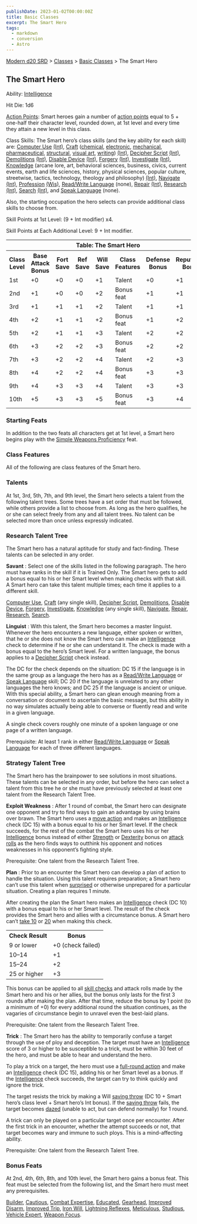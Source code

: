 ```yaml
---
publishDate: 2023-01-02T00:00:00Z
title: Basic Classes
excerpt: The Smart Hero
tags:
  - markdown
  - conversion
  - Astro
---
```


[Modern d20 SRD](/#modernD20) > [Classes](modern-d20-srd-classes-index) > [Basic Classes](modern-d20-srd-classes-basic-index) > The Smart Hero

## The Smart Hero

Ability: [Intelligence](modern-d20-srd-basics-ability-scores)

Hit Die: 1d6

[Action Points](modern-d20-srd-basics-action-points): Smart heroes gain a
number of [action points](modern-d20-srd-basics-action-points) equal to 5 +
one-half their character level, rounded down, at 1st level and every time they
attain a new level in this class.

Class Skills: The Smart hero’s class skills (and the key ability for each
skill) are: [Computer Use](modern-d20-srd-skills-computer-use)
[(Int)](modern-d20-srd-basics-ability-scores), [Craft](modern-d20-srd-skills-craft) ([chemical](modern-d20-srd-skills-craft-chemical),
[electronic](modern-d20-srd-skills-craft-electronic),
[mechanical](modern-d20-srd-skills-craft-mechanical),
[pharmaceutical](modern-d20-srd-skills-craft-pharmaceutical),
[structural](modern-d20-srd-skills-craft-structural), [visual art](modern-d20-srd-skills-craft-visual-art), [writing](modern-d20-srd-skills-craft-writing)) [(Int)](modern-d20-srd-basics-ability-scores), [Decipher Script](modern-d20-srd-skills-decipher-script) [(Int)](modern-d20-srd-basics-ability-scores), [Demolitions](modern-d20-srd-skills-demolitions)
[(Int)](modern-d20-srd-basics-ability-scores), [Disable Device](modern-d20-srd-skills-disable-device) [(Int)](modern-d20-srd-basics-ability-scores), [Forgery](modern-d20-srd-skills-forgery)
[(Int)](modern-d20-srd-basics-ability-scores), [Investigate](modern-d20-srd-skills-investigate) [(Int)](modern-d20-srd-basics-ability-scores),
[Knowledge](modern-d20-srd-skills-knowledge) (arcane lore, art, behavioral
sciences, business, civics, current events, earth and life sciences, history,
physical sciences, popular culture, streetwise, tactics, technology, theology
and philosophy) [(Int)](modern-d20-srd-basics-ability-scores),
[Navigate](modern-d20-srd-skills-navigate) [(Int)](modern-d20-srd-basics-ability-scores), [Profession](modern-d20-srd-skills-profession)
[(Wis)](modern-d20-srd-basics-ability-scores), [Read/Write Language](modern-d20-srd-skills-read-write-language) (none),
[Repair](modern-d20-srd-skills-repair) [(Int)](modern-d20-srd-basics-ability-scores), [Research](modern-d20-srd-skills-research) [(Int)](modern-d20-srd-basics-ability-scores), [Search](modern-d20-srd-skills-search)
[(Int)](modern-d20-srd-basics-ability-scores), and [Speak Language](modern-d20-srd-skills-speak-language) (none).

Also, the starting occupation the hero selects can provide additional class
skills to choose from.

Skill Points at 1st Level: (9 + Int modifier) x4.

Skill Points at Each Additional Level: 9 + Int modifier.


<table> <tr> <th colspan="8">Table: The Smart Hero</th> </tr> <tr> <th>Class Level</th><th>Base Attack Bonus</th><th>Fort Save</th><th>Ref Save</th><th>Will Save</th><th>Class Features</th><th>Defense Bonus</th><th>Reputation Bonus</th> </tr> <tr> <td>1st</td><td>+0</td><td>+0</td><td>+0</td><td>+1</td><td>Talent</td><td>+0</td><td>+1</td> </tr> <tr class="shaded"> <td>2nd</td><td>+1</td><td>+0</td><td>+0</td><td>+2</td><td>Bonus feat</td><td>+1</td><td>+1</td> </tr> <tr> <td>3rd</td><td>+1</td><td>+1</td><td>+1</td><td>+2</td><td>Talent</td><td>+1</td><td>+1</td> </tr> <tr class="shaded"> <td>4th</td><td>+2</td><td>+1</td><td>+1</td><td>+2</td><td>Bonus feat</td><td>+1</td><td>+2</td> </tr> <tr> <td>5th</td><td>+2</td><td>+1</td><td>+1</td><td>+3</td><td>Talent</td><td>+2</td><td>+2</td> </tr> <tr class="shaded"> <td>6th</td><td>+3</td><td>+2</td><td>+2</td><td>+3</td><td>Bonus feat</td><td>+2</td><td>+2</td> </tr> <tr> <td>7th</td><td>+3</td><td>+2</td><td>+2</td><td>+4</td><td>Talent</td><td>+2</td><td>+3</td> </tr> <tr class="shaded"> <td>8th</td><td>+4</td><td>+2</td><td>+2</td><td>+4</td><td>Bonus feat</td><td>+3</td><td>+3</td> </tr> <tr> <td>9th</td><td>+4</td><td>+3</td><td>+3</td><td>+4</td><td>Talent</td><td>+3</td><td>+3</td> </tr> <tr class="shaded"> <td>10th</td><td>+5</td><td>+3</td><td>+3</td><td>+5</td><td>Bonus feat</td><td>+3</td><td>+4</td> </tr></table>


### Starting Feats

In addition to the two feats all characters get at 1st level, a Smart hero
begins play with the [Simple Weapons Proficiency](modern-d20-srd-feats-simple-weapons-proficiency) feat.

### Class Features

All of the following are class features of the Smart hero.

### Talents

At 1st, 3rd, 5th, 7th, and 9th level, the Smart hero selects a talent from the
following talent trees. Some trees have a set order that must be followed,
while others provide a list to choose from. As long as the hero qualifies, he
or she can select freely from any and all talent trees. No talent can be
selected more than once unless expressly indicated.

### Research Talent Tree

The Smart hero has a natural aptitude for study and fact-finding. These
talents can be selected in any order.

**Savant** : Select one of the skills listed in the following paragraph. The
hero must have ranks in the skill if it is Trained Only. The Smart hero gets
to add a bonus equal to his or her Smart level when making checks with that
skill. A Smart hero can take this talent multiple times; each time it applies
to a different skill.

[Computer Use](modern-d20-srd-skills-computer-use), [Craft](modern-d20-srd-skills-craft) (any single skill), [Decipher Script](modern-d20-srd-skills-decipher-script), [Demolitions](modern-d20-srd-skills-demolitions), [Disable Device](modern-d20-srd-skills-disable-device), [Forgery](modern-d20-srd-skills-forgery), [Investigate](modern-d20-srd-skills-investigate),
[Knowledge](modern-d20-srd-skills-knowledge) (any single skill),
[Navigate](modern-d20-srd-skills-navigate), [Repair](modern-d20-srd-skills-repair), [Research](modern-d20-srd-skills-research), [Search](modern-d20-srd-skills-search).

**Linguist** : With this talent, the Smart hero becomes a master linguist.
Whenever the hero encounters a new language, either spoken or written, that he
or she does not know the Smart hero can make an [Intelligence](modern-d20-srd-basics-ability-scores) check to determine if he or she can understand it. The
check is made with a bonus equal to the hero’s Smart level. For a written
language, the bonus applies to a [Decipher Script](modern-d20-srd-skills-decipher-script) check instead.

The DC for the check depends on the situation: DC 15 if the language is in the
same group as a language the hero has as a [Read/Write Language](modern-d20-srd-skills-read-write-language) or [Speak Language](modern-d20-srd-skills-speak-language) skill; DC 20 if the language
is unrelated to any other languages the hero knows; and DC 25 if the language
is ancient or unique. With this special ability, a Smart hero can glean enough
meaning from a conversation or document to ascertain the basic message, but
this ability in no way simulates actually being able to converse or fluently
read and write in a given language.

A single check covers roughly one minute of a spoken language or one page of a
written language.

Prerequisite: At least 1 rank in either [Read/Write Language](modern-d20-srd-skills-read-write-language) or [Speak Language](modern-d20-srd-skills-speak-language) for each of three different languages.

### Strategy Talent Tree

The Smart hero has the brainpower to see solutions in most situations. These
talents can be selected in any order, but before the hero can select a talent
from this tree he or she must have previously selected at least one talent
from the Research Talent Tree.

**Exploit Weakness** : After 1 round of combat, the Smart hero can designate
one opponent and try to find ways to gain an advantage by using brains over
brawn. The Smart hero uses a [move action](modern-d20-srd-combat-move-actions)
and makes an [Intelligence](modern-d20-srd-basics-ability-scores) check (DC
15) with a bonus equal to his or her Smart level. If the check succeeds, for
the rest of the combat the Smart hero uses his or her
[Intelligence](modern-d20-srd-basics-ability-scores) bonus instead of either
[Strength](modern-d20-srd-basics-ability-scores) or
[Dexterity](modern-d20-srd-basics-ability-scores) bonus on [attack rolls](modern-d20-srd-combat-attack-roll) as the hero finds ways to outthink
his opponent and notices weaknesses in his opponent’s fighting style.

Prerequisite: One talent from the Research Talent Tree.

**Plan** : Prior to an encounter the Smart hero can develop a plan of action
to handle the situation. Using this talent requires preparation; a Smart hero
can’t use this talent when [surprised](modern-d20-srd-combat-surprise) or
otherwise unprepared for a particular situation. Creating a plan requires 1
minute.

After creating the plan the Smart hero makes an [Intelligence](modern-d20-srd-basics-ability-scores) check (DC 10) with a bonus equal to his or her Smart
level. The result of the check provides the Smart hero and allies with a
circumstance bonus. A Smart hero can’t [take 10](modern-d20-srd-skills-skill-basics-php#take10-index) or [20](modern-d20-srd-skills-skill-basics-php#take20-index) when making this check.


<table> <tr> <th>Check Result</th><th>Bonus</th></tr> <tr><td>9 or lower</td><td>+0 (check failed)</td></tr> <tr class="shaded"><td>10–14</td><td>+1</td></tr> <tr><td>15–24</td><td>+2</td></tr> <tr class="shaded"><td>25 or higher</td><td>+3</td></tr> </table>


This bonus can be applied to all [skill checks](modern-d20-srd-skills-skill-basics-php#skill-check-index) and attack rolls made by the Smart hero and his
or her allies, but the bonus only lasts for the first 3 rounds after making
the plan. After that time, reduce the bonus by 1 point (to a minimum of +0)
for every additional round the situation continues, as the vagaries of
circumstance begin to unravel even the best-laid plans.

Prerequisite: One talent from the Research Talent Tree.

**Trick** : The Smart hero has the ability to temporarily confuse a target
through the use of ploy and deception. The target must have an
[Intelligence](modern-d20-srd-basics-ability-scores) score of 3 or higher to
be susceptible to a trick, must be within 30 feet of the hero, and must be
able to hear and understand the hero.

To play a trick on a target, the hero must use a [full-round action](modern-d20-srd-combat-full-round-actions) and make an
[Intelligence](modern-d20-srd-basics-ability-scores) check (DC 15), adding his
or her Smart level as a bonus. If the [Intelligence](modern-d20-srd-basics-ability-scores) check succeeds, the target can try to think quickly and ignore
the trick.

The target resists the trick by making a Will [saving throw](modern-d20-srd-basics-saving-throws) (DC 10 + Smart hero’s class level + Smart hero’s Int
bonus). If the [saving throw](modern-d20-srd-basics-saving-throws) fails, the
target becomes [dazed](modern-d20-srd-conditions-index) (unable to act, but
can defend normally) for 1 round.

A trick can only be played on a particular target once per encounter. After
the first trick in an encounter, whether the attempt succeeds or not, that
target becomes wary and immune to such ploys. This is a mind-affecting
ability.

Prerequisite: One talent from the Research Talent Tree.

### Bonus Feats

At 2nd, 4th, 6th, 8th, and 10th level, the Smart hero gains a bonus feat. This
feat must be selected from the following list, and the Smart hero must meet
any prerequisites.

[Builder](modern-d20-srd-feats-builder), [Cautious](modern-d20-srd-feats-cautious), [Combat Expertise](modern-d20-srd-feats-combat-expertise),
[Educated](modern-d20-srd-feats-educated), [Gearhead](modern-d20-srd-feats-gearhead), [Improved Disarm](modern-d20-srd-feats-improved-disarm), [Improved Trip](modern-d20-srd-feats-improved-trip), [Iron Will](modern-d20-srd-feats-iron-will), [Lightning Reflexes](modern-d20-srd-feats-lightning-reflexes),
[Meticulous](modern-d20-srd-feats-meticulous), [Studious](modern-d20-srd-feats-studious), [Vehicle Expert](modern-d20-srd-feats-vehicle-expert),
[Weapon Focus](modern-d20-srd-feats-weapon-focus).

